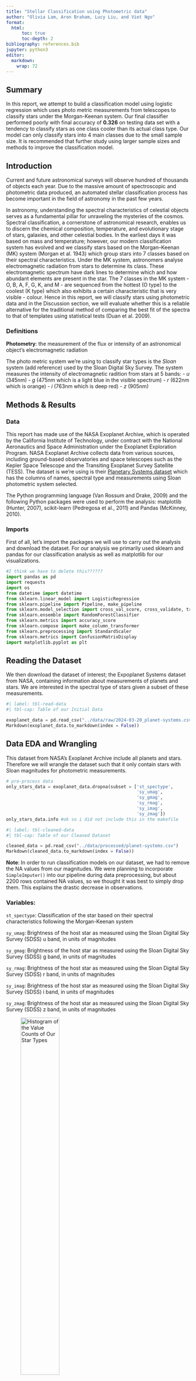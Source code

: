 ```yaml
---
title: "Stellar Classification using Photometric data"
author: "Olivia Lam, Aron Braham, Lucy Liu, and Viet Ngo"
format: 
  html: 
      toc: true
      toc-depth: 2
bibliography: references.bib
jupyter: python3
editor: 
  markdown: 
    wrap: 72
---
```


## Summary

In this report, we attempt to build a classification model using
logistic regression which uses photo metric measurements from telescopes
to classify stars under the Morgan-Keenan system. Our final classifier
performed poorly with final accuracy of **0.326** on testing data set
with a tendency to classify stars as one class cooler than its actual
class type. Our model can only classify stars into 4 main classes due to
the small sample size. It is recommended that further study using larger
sample sizes and methods to improve the classification model.

## Introduction

Current and future astronomical surveys will observe hundred of
thousands of objects each year. Due to the massive amount of
spectroscopic and photometric data produced, an automated stellar
classification process has become important in the field of astronomy in
the past few years.

In astronomy, understanding the spectral characteristics of celestial
objects serves as a fundamental pillar for unraveling the mysteries of
the cosmos. Spectral classification, a cornerstone of astronomical
research, enables us to discern the chemical composition, temperature,
and evolutionary stage of stars, galaxies, and other celestial bodies.
In the earliest days it was based on mass and temperature; however, our
modern classification system has evolved and we classify stars based on
the Morgan–Keenan (MK) system (Morgan et al. 1943) which group stars
into 7 classes based on their spectral characteristics. Under the MK
system, astronomers analyse electromagnetic radiation from stars to
determine its class. These electromagnetic spectrum have dark lines to
determine which and how abundant elements are present in the star. The 7
classes in the MK system - O, B, A, F, G, K, and M - are sequenced from
the hottest (O type) to the coolest (K type) which also exhibits a
certain characteristic that is very visible - colour. Hence in this
report, we will classify stars using photometric data and in the
Discussion section, we will evaluate whether this is a reliable
alternative for the traditional method of comparing the best fit of the
spectra to that of templates using statistical tests (Duan et al. 2009).

### Definitions

**Photometry**: the measurement of the flux or intensity of an
astronomical object's electromagnetic radiation

The photo metric system we're using to classify star types is the
*Sloan* system (add reference) used by the Sloan Digital Sky Survey. The
system measures the intensity of electromagnetic radition from stars at
5 bands: - *u* (345nm) - *g* (475nm which is a light blue in the visible
spectrum) - *r* (622nm which is orange) - *i* (763nm which is deep
red) - *z* (905nm)

## Methods & Results

### Data

This report has made use of the NASA Exoplanet Archive, which is
operated by the California Institute of Technology, under contract with
the National Aeronautics and Space Administration under the Exoplanet
Exploration Program. NASA Exoplanet Archive collects data from various
sources, including ground-based observatories and space telescopes such
as the Kepler Space Telescope and the Transiting Exoplanet Survey
Satellite (TESS). The dataset is we're using is their [Planetary Systems
dataset](https://exoplanetarchive.ipac.caltech.edu/cgi-bin/TblView/nph-tblView?app=ExoTbls&config=PS)
which has the columns of names, spectral type and measurements using
Sloan photometric system selected.

The Python programming language (Van Rossum and Drake, 2009) and the
following Python packages were used to perform the analysis: matplotlib
(Hunter, 2007), scikit-learn (Pedregosa et al., 2011) and Pandas
(McKinney, 2010).

### Imports

First of all, let's import the packages we will use to carry out the
analysis and download the dataset. For our analysis we primarily used
sklearn and pandas for our classification analysis as well as matplotlib
for our visualizations.

```python

#I think we have to delete this??????
import pandas as pd
import requests
import os
from datetime import datetime
from sklearn.linear_model import LogisticRegression
from sklearn.pipeline import Pipeline, make_pipeline
from sklearn.model_selection import cross_val_score, cross_validate, train_test_split
from sklearn.ensemble import RandomForestClassifier
from sklearn.metrics import accuracy_score
from sklearn.compose import make_column_transformer
from sklearn.preprocessing import StandardScaler
from sklearn.metrics import ConfusionMatrixDisplay
import matplotlib.pyplot as plt
```

## Reading the Dataset

We then download the dataset of interest; the Expoplanet Systems dataset
from NASA, containing information about measurements of planets and
stars. We are interested in the spectral type of stars given a subset of
these measurements.

```python
#| label: tbl-read-data
#| tbl-cap: Table of our Initial Data

exoplanet_data = pd.read_csv("../data/raw/2024-03-20_planet-systems.csv")
Markdown(exoplanet_data.to_markdown(index = False))
```

## Data EDA and Wrangling

This dataset from NASA's Exoplanet Archive include all planets and
stars. Therefore we will wrangle the dataset such that it only contain
stars with Sloan magnitudes for photometric measurements.

```python
# pre-process data
only_stars_data = exoplanet_data.dropna(subset = ['st_spectype',
                                                  'sy_umag',
                                                  'sy_gmag',
                                                  'sy_rmag',
                                                  'sy_imag',
                                                  'sy_zmag'])
only_stars_data.info #ok so i did not include this in the makefile
```

```python
#| label: tbl-cleaned-data
#| tbl-cap: Table of our Cleaned Dataset

cleaned_data = pd.read_csv("../data/processed/planet-systems.csv")
Markdown(cleaned_data.to_markdown(index = False))
```

**Note**: In order to run classification models on our dataset, we had
to remove the NA values from our magnitudes. We were planning to
incorporate `SimpleImputer()` into our pipeline during data
preprocessing, but about 2200 rows contained NA values, so we thought it
was best to simply drop them. This explains the drastic decrease in
observations.

### Variables:

`st_spectype`: Classification of the star based on their spectral
characteristics following the Morgan-Keenan system

`sy_umag`: Brightness of the host star as measured using the Sloan
Digital Sky Survey (SDSS) u band, in units of magnitudes

`sy_gmag`: Brightness of the host star as measured using the Sloan
Digital Sky Survey (SDSS) g band, in units of magnitudes

`sy_rmag`: Brightness of the host star as measured using the Sloan
Digital Sky Survey (SDSS) r band, in units of magnitudes

`sy_imag`: Brightness of the host star as measured using the Sloan
Digital Sky Survey (SDSS) i band, in units of magnitudes

`sy_zmag`: Brightness of the host star as measured using the Sloan
Digital Sky Survey (SDSS) z band, in units of magnitudes

![Histogram of the Value Counts of Our Star
Types](../results/star_count_hist.png){#fig-star-count width="50%"}

```python
#| label: tbl-sy-umag
#| tbl-cap: Table of sy_umag Features

sy_umag = pd.read_csv("../results/sy_umag.csv!!!!!!!")
Markdown(sy_umag.to_markdown(index = False))
```

![Box Plot of `sy_umag`](../results/sy_umag.png){#fig-sy_umag
width="50%"}

For *M*-class of stars, the magnitude of the *u*-band is much higher
than the remaining classes at 17.3 at the median.

```python
#| label: tbl-sy-gmag
#| tbl-cap: Table of sy_gmag Features

sy_gmag = pd.read_csv("../results/sy_gmag.csv")
Markdown(sy_gmag.to_markdown(index = False))
```

![Box Plot of `sy_gmag`](../results/sy_gmag.png){#fig-sy_gmag
width="50%"}

Again, for *M*-class of stars, the magnitude of the *g*-band is much
higher than the remaining classes at 15.3 at the median.

```python
#| label: tbl-sy-rmag
#| tbl-cap: Table of sy_rmag Features

sy_rmag = pd.read_csv("../results/sy_rmag.csv")
Markdown(sy_rmag.to_markdown(index = False))
```

![Box Plot of `sy_rmag`](../results/sy_rmag.png){#fig-sy_rmag
width="50%"}

Again, for *M*-class of stars, the magnitude of the *r*-band is higher
than the remaining classes at 13.4 at the median.

```python
#| label: tbl-sy-imag
#| tbl-cap: Table of sy_imag Features

sy_imag = pd.read_csv("../results/sy_imag.csv")
Markdown(sy_imag.to_markdown(index = False))
```

![Box Plot of `sy_imag`](../results/sy_imag.png){#fig-sy_imag
width="50%"}

For every class of stars, the magnitude at the *i*-band is similar.

```python
#| label: tbl-sy-zmag
#| tbl-cap: Table of sy_zmag Features

sy_zmag = pd.read_csv("../results/sy_zmag.csv")
Markdown(sy_zmag.to_markdown(index = False))
```

![Box Plot of `sy_zmag`](../results/sy_zmag.png){#fig-sy_zmag
width="50%"}

For every class of stars, the magnitude at the *i*-band is similar.

## Classification Analysis

```python
#| label: tbl-describe_datset
#| tbl-cap: Table of Dataset Features

describe_data = pd.read_csv("../results/!!!!!!!") #!!!! have to make fuck
Markdown(describe_data.to_markdown(index = False))
```

```python
#| label: tbl-train-test-values
#| tbl-cap: Table of the Value Counts of our Train-Test Split

tts_value = pd.read_csv("../results/!!!!!!!") #!!!! have to make fuck
Markdown(tts_value.to_markdown(index = False))
```

We have a pretty spread out class with no major class imbalance.

```python
#| label: tbl-lr-cross_validate
#| tbl-cap: Table of the Cross Validation Scores from Logistic Regression

lr_cvs = pd.read_csv("../results/logistic_regression_df.csv!!!!!!!")
Markdown(lr_cvs.to_markdown(index = False))
```

### Confusion Matrix

One way to get a better understanding of the errors is by looking at -
How well the classifier is identifying each class. - Which classes are
most frequently confused with each other. - Overall accuracy, along with
class-specific metrics like precision, recall, and F1-score for
multi-class classification problems.

It's easier to demonstrate evaluation metrics using an explicit
validation set instead of using cross-validation. So let's create a
validation set.

```python
#| label: tbl-confusion-matrix
#| tbl-cap: Table of the Logistic Regression Confusion Matrix

lr_cm = pd.read_csv("../results/confusion_matrix.csv!!!!!!!")
Markdown(lr_cm.to_markdown(index = False))
```

![Visualization of Our Confusion
Matrix](../results/confusion_matrix.png){#fig-cm width="50%"} #!!!!!!

I do not have the table for cross_val_scores on here!!!!!!

```python
#| label: tbl-accuracy score
#| tbl-cap: Table of Accuracy Score From Random Forest Classifier

rfc_accuracy = pd.read_csv("../results/confusion_matrix.csv!!!!!!!")
Markdown(rfc_accuracy.to_markdown(index = False))
```

```python
#| label: tbl-rfc-cross_validate
#| tbl-cap: Table of the Cross Validation Scores from Random Forest Classifier

rfc_cvs = pd.read_csv("../results/logistic_regression_df.csv!!!!!!!")
Markdown(rfc_cvs.to_markdown(index = False))
```

Ultimately from our validation scores, we achieve a much higher test
score from our scaled data with the RandomForestClassifier model of
0.750 compared to LogisticRegression model of 0.694. However our
accuracy score is quite low at 0.326.

### Discussion

Our model yielded pretty average results with final overall accuracy of
0.326. This model is not good enough for an automated stellar
classification process. In addition, our model can only classify stars
into 4 classes due to the limited sample size. However these 4 classes
make up about 99.8% of stellar population (Ledrew, 2001) so being unable
to classify stars into remaining 3 classes isn't as big of an issue.
Looking at the confusion matrix, we can see that our model tend to
classify stars as cooler than they actually are (e.g: 9 stars were
classified as *G* but were actually *F* class). In order to improve this
model, a larger sample size would help like using the Sloan Digital Sky
Survey dataset instead. Another way to improve the model is to explore
other classification methods such as k nearest neighbours. Finally,
using another photometric system such as UBV could help since the bands
are more seperated resulting in larger difference in magnitudes between
star classes. More research into other classification methods could most
likely yield higher accuracy.

## References

-   Morgan, W. W., Keenan, P. C., & Kellman, E. (1942). An atlas of
    stellar spectra. University of Chicago.
-   Duan, F. Q., Liu, R., Guo, P., Zhou, M. Q., & Wu, F. C. (2009).
    Automated spectral classification using template matching. Research
    in Astronomy and Astrophysics, 9(3), 341.
-   Van Rossum, G., & Drake Jr, F. L. (1995). Python tutorial (Vol.
    620). Amsterdam, The Netherlands: Centrum voor Wiskunde en
    Informatica.
-   Hunter, J. D. (2007). Matplotlib: A 2D graphics environment.
    Computing in science & engineering, 9(03), 90-95.
-   Pedregosa, F., Varoquaux, G., Gramfort, A., Michel, V., Thirion, B.,
    Grisel, O., ... & Duchesnay, É. (2011). Scikit-learn: Machine
    learning in Python. the Journal of machine Learning research, 12,
    2825-2830.
-   McKinney, W. (2010, June). Data structures for statistical computing
    in python. In Proceedings of the 9th Python in Science Conference
    (Vol. 445, No. 1, pp. 51-56).
-   Ledrew, G. (2001). The real starry sky. Journal of the Royal
    Astronomical Society of Canada, Vol. 95, p. 32, 95, 32.

